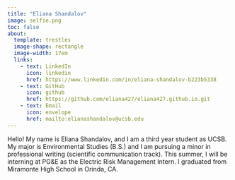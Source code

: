 ```yaml
---
title: "Eliana Shandalov"
image: selfie.png
toc: false
about: 
  template: trestles
  image-shape: rectangle
  image-width: 17em
  links:
    - text: LinkedIn
      icon: linkedin
      href: https://www.linkedin.com/in/eliana-shandalov-b223b5338
    - text: GitHub
      icon: github
      href: https://github.com/eliana427/eliana427.github.io.git
    - text: Email
      icon: envelope
      href: mailto:elianashandalov@ucsb.edu
---
```


Hello! My name is Eliana Shandalov, and I am a third year student as UCSB. My major is Environmental Studies (B.S.) and I am pursuing a minor in professional writing (scientific communication track). This summer, I will be interning at PG&E as the Electric Risk Management Intern. I graduated from Miramonte High School in Orinda, CA.
